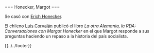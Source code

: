 <noinclude>{{header|1=Margot Honecker}}</noinclude>

<includeonly>=== Honecker, Margot ===</includeonly>

{{header-bio
|wiki=honecker-margot
|nombre y apellidos=Margot Honecker
|apellidos y nombre=Honecker, Margot
|imagen=margot-honecker.jpg
|imagen tamaño=200px
|imagen enlace=
|fecha de nacimiento=17 de abril de 1927
|lugar de nacimiento=Halle, Alemania
|fecha de fallecimiento=6 de mayo de 2016
|lugar de fallecimiento=Santiago, Chile
|descripcion=Ministra de Educación Popular de la República Democrática Alemana
}}

Se casó con [[honecker-erich|Erich Honecker]].

El chileno [[Luis Corvalán]] publicó el libro ''La otra Alemania, la RDA: Conversaciones con Margot Honecker'' en el que Margot responde a sus preguntas haciendo un repaso a la historia del país socialista.

{{clear}}

<noinclude>{{../../footer}}</noinclude>
